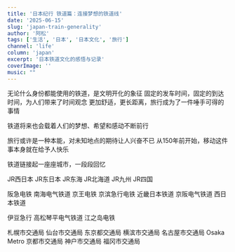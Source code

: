 ```yaml
---
title: '日本纪行 铁道篇：连接梦想的铁道线'
date: '2025-06-15'
slug: 'japan-train-generality'
author: '阿松'
tags: ['生活', '日本', '日本文化', '旅行']
channel: 'life'
column: 'japan'
excerpt: '日本铁道文化的感悟与记录'
coverImage: ''
music: ""
---
```


无论什么身份都能使用的铁道，是文明开化的象征
固定的发车时间，固定的到达时间，为人们带来了时间观念
更加舒适，更长距离，旅行成为了一件唾手可得的事情

铁道将来也会载着人们的梦想、希望和感动不断前行

旅行或许是一种本能，对未知地点的期待让人兴奋不已
从150年前开始，移动这件事本身就在给予人快乐

铁道链接起一座座城市，一段段回忆

JR西日本
JR东日本
JR东海
JR北海道
JR九州
JR四国

阪急电铁
南海电气铁道
京王电铁
京滨急行电铁
近畿日本铁道
京阪电气铁道
西日本铁道

伊豆急行
高松琴平电气铁道
江之岛电铁

札幌市交通局
仙台市交通局
东京都交通局
横滨市交通局
名古屋市交通局
Osaka Metro
京都市交通局
神户市交通局
福冈市交通局